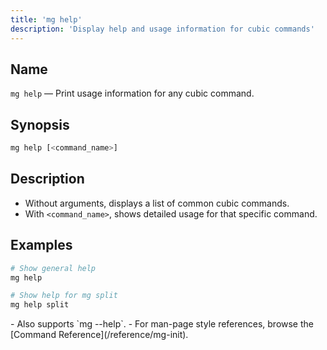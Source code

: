 ```yaml
---
title: 'mg help'
description: 'Display help and usage information for cubic commands'
---
```


## Name

`mg help` — Print usage information for any cubic command.

## Synopsis

```bash
mg help [<command_name>]
```

## Description

- Without arguments, displays a list of common cubic commands.
- With `<command_name>`, shows detailed usage for that specific command.

## Examples

```bash
# Show general help
mg help

# Show help for mg split
mg help split
```

<Note>
  - Also supports `mg --help`. - For man-page style references, browse the
  [Command Reference](/reference/mg-init).
</Note>
